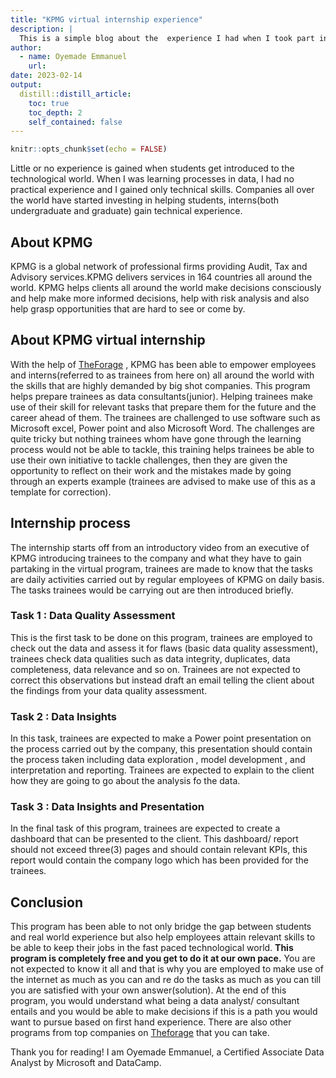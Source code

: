```yaml
---
title: "KPMG virtual internship experience"
description: |
  This is a simple blog about the  experience I had when I took part in the KPMG virtual internship on theforage website, a challenging yet ye-opening experience..
author:
  - name: Oyemade Emmanuel
    url: 
date: 2023-02-14
output:
  distill::distill_article:
    toc: true
    toc_depth: 2
    self_contained: false
---
```


```r
knitr::opts_chunk$set(echo = FALSE)
```

Little or no experience is gained when students get introduced to the technological world. When I was learning processes in data, I had no practical experience and I gained only technical skills. Companies all over the world have started investing in helping students, interns(both undergraduate and graduate) gain technical experience.

## About KPMG 
KPMG is a global network of professional firms providing Audit, Tax and Advisory services.KPMG delivers services in 164 countries all around the world.
KPMG helps clients all around the world make decisions consciously and help make more informed decisions, help with risk analysis and also help grasp opportunities that are hard to see or come by.

## About KPMG virtual internship
With the help of [TheForage](https://www.theforage.com) , KPMG has been able to empower employees and interns(referred to as trainees from here on) all around the world with the skills that are highly demanded by big shot companies. This program helps prepare trainees as data consultants(junior).
Helping trainees make use of their skill for relevant tasks that prepare them for the future and the career ahead of them. The trainees are challenged to use software such as Microsoft excel, Power point and also Microsoft Word. The challenges are quite tricky but nothing trainees whom have gone through the learning process would not be able to tackle, this training helps trainees be able to use their own initiative to tackle challenges, then they are given the opportunity to reflect on their work and the mistakes made by going through an experts example (trainees are advised to make use of this as a template for correction).

## Internship process
The internship starts off from an introductory video from an executive of KPMG introducing trainees to the company and what they have to gain partaking in the virtual program, trainees are made to know that the tasks are daily activities carried out by regular employees of KPMG on daily basis. The tasks trainees would be carrying out are then introduced briefly.

### Task 1 : Data Quality Assessment
This is the first task to be done on this program, trainees are employed to check out the data and assess it for flaws (basic data quality assessment), trainees check data qualities such as data integrity, duplicates, data completeness, data relevance and so on. Trainees are not expected to correct this observations but instead draft an email telling the client about the findings from your data quality assessment.

### Task 2 : Data Insights
In this task, trainees are expected to make a Power point presentation on the process carried out by the company, this presentation should contain the process taken including data exploration , model development , and interpretation and reporting. Trainees are expected to explain to the client how they are going to go about the analysis fo the data.

### Task 3 : Data Insights and Presentation
In the final task of this program, trainees are expected to create a dashboard that can be presented to the client. This dashboard/ report should not exceed three(3) pages and should contain relevant KPIs, this report would contain the company logo which has been provided for the trainees.

## Conclusion
This program has been able to not only bridge the gap between students and real world experience but also help employees attain relevant skills to be able to keep their jobs in the fast paced technological world. **This program is completely free and you get to do it at our own pace.** You are not expected to know it all and that is why you are employed to make use of the internet as much as you can and re do the  tasks as much as you can till you are satisfied with your own answer(solution). At the end of this program, you would understand what being a data analyst/ consultant entails and you would be able to make decisions if this is a path you would want to pursue based on first hand experience. There are also other programs from top companies on [Theforage](www.theforage.com) that you can take.

Thank you for reading! I am Oyemade Emmanuel, a Certified Associate Data Analyst by Microsoft and DataCamp.
